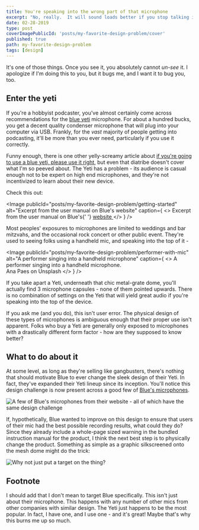```yaml
---
title: You're speaking into the wrong part of that microphone
excerpt: "No, really.  It will sound loads better if you stop talking into the top of your Blue Yeti mic. It's an easy mistake to make."
date: 02-28-2019
type: post
coverImagePublicId: 'posts/my-favorite-design-problem/cover'
published: true
path: my-favorite-design-problem
tags: [design]
---
```


It's one of those things. Once you see it, you absolutely cannot _un-see_ it. I apologize if I'm doing this to you, but it bugs me, and I want it to bug you, too.

## Enter the yeti

If you're a hobbyist podcaster, you've almost certainly come across recommendations for the [blue yeti](https://www.bluemic.com/en-us/products/yeti/) microphone. For about a hundred bucks, you get a decent quality condenser microphone that will plug into your computer via USB. Frankly, for the _vast_ majority of people getting into podcasting, it'll be more than you ever need, particularly if you use it correctly.

Funny enough, there is one other yelly-screamy article about [if you're going to use a blue yeti, please use it right](https://www.bestpodcastinggear.com/if-youre-going-to-use-a-blue-yeti-please-use-it-right/), but even that diatribe doesn't cover what I'm so peeved about. The Yeti has a problem - its audience is casual enough not to be expert on high end microphones, and they're not incentivized to learn about their new device.

Check this out:

<Image
  publicId="posts/my-favorite-design-problem/getting-started"
  alt="Excerpt from the user manual on Blue's website"
  caption={
    <>
      Excerpt from the user manual on Blue's{' '}
      <a href="https://www.bluemic.com/pdf/manuals/yeti/Blue_Yeti_QuickStartGuide-EN.pdf">
        website
      </a>
    </>
  }
/>

Most peoples' exposures to microphones are limited to weddings and bar mitzvahs, and the occasional rock concert or other public event. They're used to seeing folks using a handheld mic, and speaking into the top of it -

<Image
  publicId="posts/my-favorite-design-problem/performer-with-mic"
  alt="A performer singing into a handheld microphone"
  caption={
    <>
      A performer singing into a handheld microphone.
      <br />
      <span classNamec="credit">Ana Paes on Unsplash</span>
    </>
  }
/>

If you take apart a Yeti, underneath that chic metal-grate dome, you'll actually find 3 microphone capsules - none of them pointed upwards. There is no combination of settings on the Yeti that will yield great audio if you're speaking into the top of the device.

If you ask me (and you do), this isn't user error. The physical design of these types of microphones is ambiguous enough that their proper use isn't apparent. Folks who buy a Yeti are generally only exposed to microphones with a drastically different form factor - how are they supposed to know better?

## What to do about it

At some level, as long as they're selling like gangbusters, there's nothing that should motivate Blue to ever change the sleek design of their Yeti. In fact, they've expanded their Yeti lineup since its inception. You'll notice this design challenge is now present across a good few of [Blue's microphones](https://www.bluemic.com/en-us/).

<Image
  publicId="posts/my-favorite-design-problem/blue-lineup"
  alt="A few of Blue's microphones from their website - all of which have the same design challenge"
/>

If, hypothetically, Blue wanted to improve on this design to ensure that users of their mic had the best possible recording results, what could they do? Since they already include a whole-page sized warning in the bundled instruction manual for the product, I think the next best step is to physically change the product. Something as simple as a graphic silkscreened onto the mesh dome might do the trick:

<Image
  publicId="posts/my-favorite-design-problem/target"
  alt="Why not just put a target on the thing?"
/>

## Footnote

I should add that I don't mean to target Blue specifically. This isn't just about their microphone. This happens with any number of other mics from other companies with similar design. The Yeti just happens to be the most popular. In fact, I have one, and I use one - and it's great! Maybe that's why this burns me up so much.

